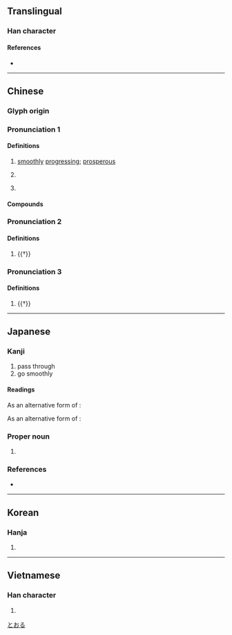 {{also|享|亯}}
{{character info/new}}
==Translingual==

===Han character===
{{Han char|rn=8|rad=亠|as=05|sn=7|four=00207|canj=YRNN|ids=⿳亠口了}}

====References====
* {{Han ref|kx=0088.120|dkj=00295|dj=0187.050|hdz=10284.030|uh=4EA8|ud=20136|bh=A6EB|bd=42731}}

----

==Chinese==
{{zh-forms}}

===Glyph origin===
{{Han etym}}

===Pronunciation 1===
{{zh-pron
|m=hēng
|c=hang1
|mn=heng
|mc=1
|oc=1,3
|cat=a,cl,pn
}}

====Definitions====
{{zh-hanzi}}

# [[smoothly]] [[progressing]]; [[prosperous]]
#: {{zh-x|財運 亨通|to have a good run for [[money]]}}
# {{lb|zh|physics}} {{zh-short|亨利|[[henry]]}}
# {{surname|lang=zh}}

====Compounds====
{{zh-der|亨利|亨衢|亨通|來亨雞|大亨|官運亨通|彭亨|時運亨通|萬事亨通|翠亨|老運亨通|能亨|豐亨豫大|財運亨通}}

===Pronunciation 2===
{{zh-pron
|m=pēng
|c=paang1
|dial=n
|mc=2
|oc=2,2
|cat=
}}

====Definitions====
{{zh-hanzi}}

# {{†}} {{zh-alt-form|烹}}

===Pronunciation 3===
{{zh-pron
|m=xiǎng
|dial=n
|mc=3
|oc=3,1
|cat=
}}

====Definitions====
{{zh-hanzi}}

# {{†}} {{zh-alt-form|享}}

----

==Japanese==

===Kanji===
{{ja-kanji|grade=|rs=亠05}}

# pass through
# go smoothly

====Readings====
{{ja-readings
|goon=きょう<きやう
|kanon=こう<かう
|kun=とお-る<とほ-る
}}

As an alternative form of {{m|ja|享}}:
{{ja-readings
|goon=こう<かう
|kanon=きょう<きやう
|kun=たてまつ-る
}}

As an alternative form of {{m|ja|烹}}:
{{ja-readings
|goon=ひょう<ひやう
|kanon=ほう<はう
}}

===Proper noun===
{{ja-pos|proper|とおる}}

# {{given name|male|lang=ja}}

===References===
* {{R:DKJ}}

[[Category:Japanese male given names|とおる]]

----

==Korean==

===Hanja===
{{ko-hanja|hangeul=[[형]], [[팽]]|rv=hyeong, paeng|mr=hyŏng, p'aeng}}

# {{defn|lang=ko|sort=亠05}}

----

==Vietnamese==

===Han character===
{{vi-hantu|[[hanh]]|rs=亠05}}

# {{defn|lang=vi|sort=亠05}}